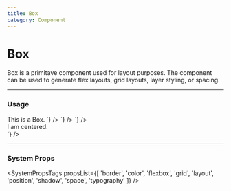 ```yaml
---
title: Box
category: Component
---
```



# Box

Box is a primitave component used for layout purposes. The component can be used to generate flex layouts, grid layouts, layer styling, or spacing.

---

### Usage

<LiveCode>
  <LiveCode.Content
    title="Styled Container"
    code={`
      <Box p="500" bg="blue.200" borderRadius="200" color="blue.700">
        This is a Box.
      </Box>
    `}
  />
  <LiveCode.Content
    title="Flex Container"
    code={`
      <Box display="flex" my="400" justifyContent="space-around">
        <Box bg="magenta.400" padding="600"></Box>
        <Box bg="purple.400" padding="600"></Box>
        <Box bg="blue.400" padding="600"></Box>
      </Box>
    `}
  />
  <LiveCode.Content
    title="Grid Container"
    code={`
      <Box display="grid" m="400" gridTemplateColumns="2fr 1fr 1fr" gridGap="400">
        <Box bg="purple.200" padding="400"></Box>
        <Box bg="purple.300" padding="400"></Box>
        <Box bg="purple.400" padding="400"></Box>
        <Box bg="blue.400" padding="400" gridColumn="1 / 4"></Box>
        <Box bg="magenta.300" padding="400" gridColumn="1 / 3"></Box>
        <Box bg="magenta.400" padding="400" gridColumn="3 / 4"></Box>
      </Box>
    `}
  />
  <LiveCode.Content
    title="Centered Content"
    code={`
      <Box display="flex" bg="gray.200" justifyContent="center" alignItems="center" height="6rem">
        <div>I am centered.</div>
      </Box>
    `}
  />
</LiveCode>

---

### System Props

<SystemPropsTags
  propsList={[
    'border',
    'color',
    'flexbox',
    'grid',
    'layout',
    'position',
    'shadow',
    'space',
    'typography'
  ]}
/>
